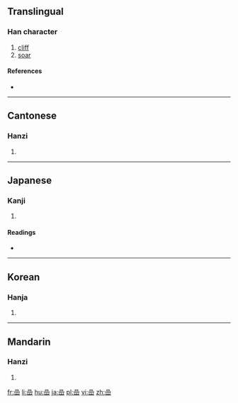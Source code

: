 ==Translingual==

===Han character===
{{Han char|rn=46|rad=山|as=09|sn=12|four=6077<sub>2</sub>|canj=口口口山 (RRRU), X口口口山 (XRRRU)|ids=⿱[[品]][[山]]}}

# [[cliff]]
# [[soar]]

====References====
* {{Han ref|kx=0316.290|dkj=08294|dj=0617.080|hdz=10787.020|uh=5D52|ud=23890|bh=D8E5|bd=55525}}

----

==Cantonese==

===Hanzi===
{{yue-hanzi|jyut=ngaam4|y=ngaam4}}

# {{defn|lang=yue|sort=山09}}

----

==Japanese==

===Kanji===
{{ja-kanji|grade=|rs=山09}}

# {{defn|lang=ja|sort=山09}}

====Readings====
* {{ja-readings|on=[[がん]] (gan)|kun=[[いわ]] (iwa), [[そびえる]] (sobieru)}}

----

==Korean==

===Hanja===
{{ko-hanja|hangeul=암|rv=am|mr=am}}

# {{defn|lang=ko|sort=山09}}

----

==Mandarin==

===Hanzi===
{{cmn-hanzi|pin=[[yán]] ([[yan2]]), [[wèi]] ([[wei4]])|wg=yen<sup>2</sup>, wei<sup>4</sup>}}

# {{defn|lang=cmn|sort=山09}}

[[fr:嵒]]
[[li:嵒]]
[[hu:嵒]]
[[ja:嵒]]
[[pl:嵒]]
[[vi:嵒]]
[[zh:嵒]]